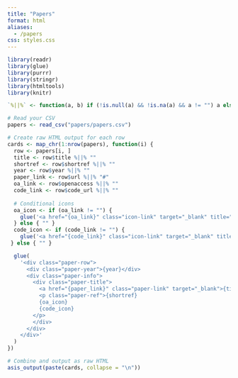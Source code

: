 ```yaml
---
title: "Papers"
format: html
aliases: 
  - /papers
css: styles.css
---
```


```r
library(readr)
library(glue)
library(purrr)
library(stringr)
library(htmltools)
library(knitr)

`%||%` <- function(a, b) if (!is.null(a) && !is.na(a) && a != "") a else b

# Read your CSV
papers <- read_csv("papers/papers.csv")

# Create raw HTML output for each row
cards <- map_chr(1:nrow(papers), function(i) {
  row <- papers[i, ]
  title <- row$title %||% ""
  shortref <- row$shortref %||% ""
  year <- row$year %||% ""
  paper_link <- row$url %||% "#"
  oa_link <- row$openaccess %||% ""
  code_link <- row$code_url %||% ""
  
  # Conditional icons
  oa_icon <- if (oa_link != "") {
    glue('<a href="{oa_link}" class="icon-link" target="_blank" title="open access"><i class="bi bi-unlock"></i></a>')
  } else { "" }
  code_icon <- if (code_link != "") {
    glue('<a href="{code_link}" class="icon-link" target="_blank" title="data & code"><i class="bi bi-code-slash"></i></a>')
 } else { "" }

  glue(
    '<div class="paper-row">
      <div class="paper-year">{year}</div>
      <div class="paper-info">
        <div class="paper-title">
          <a href="{paper_link}" class="paper-link" target="_blank">{title}</a>
          <p class="paper-ref">{shortref}
          {oa_icon}
          {code_icon}
        </p>
        </div>
      </div>
    </div>'
  )
})

# Combine and output as raw HTML
asis_output(paste(cards, collapse = "\n"))
```
